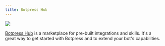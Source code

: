 ```yaml
---
title: Botpress Hub
---
```


<img src="./botpress-hub.png" />

[Botpress Hub](https://botpress.com/hub) is a marketplace for pre-built integrations and skills. It's a great way to get started with Botpress and to extend your bot's capabilities.
